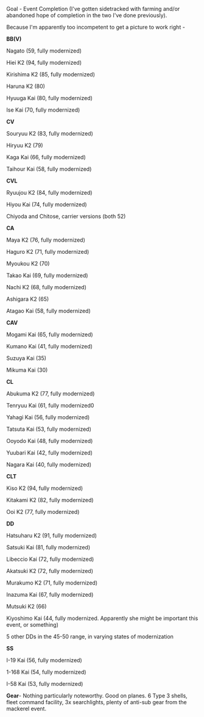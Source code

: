 Goal - Event Completion (I've gotten sidetracked with farming and/or abandoned hope of completion in the two I've done previously).

Because I'm apparently too incompetent to get a picture to work right -

'''BB(V)'''

Nagato (59, fully modernized)

Hiei K2 (94, fully modernized)

Kirishima K2 (85, fully modernized)

Haruna K2 (80)

Hyuuga Kai (80, fully modernized)

Ise Kai (70, fully modernized)

'''CV'''

Souryuu K2 (83, fully modernized)

Hiryuu K2 (79)

Kaga Kai (66, fully modernized)

Taihour Kai (58, fully modernized)

'''CVL'''

Ryuujou K2 (84, fully modernized)

Hiyou Kai (74, fully modernized)

Chiyoda and Chitose, carrier versions (both 52)

'''CA'''

Maya K2 (76, fully modernized)

Haguro K2 (71, fully modernized)

Myoukou K2 (70)

Takao Kai (69, fully modernized)

Nachi K2 (68, fully modernized)

Ashigara K2 (65)

Atagao Kai (58, fully modernized)

'''CAV'''

Mogami Kai (65, fully modernized)

Kumano Kai (41, fully modernized)

Suzuya Kai (35)

Mikuma Kai (30)

'''CL'''

Abukuma K2 (77, fully modernized)

Tenryuu Kai (61, fully modernized0

Yahagi Kai (56, fully modernized)

Tatsuta Kai (53, fully modernized)

Ooyodo Kai (48, fully modernized)

Yuubari Kai (42, fully modernized)

Nagara Kai (40, fully modernized)

'''CLT'''

Kiso K2 (94, fully modernized)

Kitakami K2 (82, fully modernized)

Ooi K2 (77, fully modernized)

'''DD'''

Hatsuharu K2 (91, fully modernized)

Satsuki Kai (81, fully modernized)

Libeccio Kai (72, fully modernized)

Akatsuki K2 (72, fully modernized)

Murakumo K2 (71, fully modernized)

Inazuma Kai (67, fully modernized)

Mutsuki K2 (66)

Kiyoshimo Kai (44, fully modernized. Apparently she might be important this event, or something)

5 other DDs in the 45-50 range, in varying states of modernization

'''SS'''

I-19 Kai (56, fully modernized)

1-168 Kai (54, fully modernized)

I-58 Kai (53, fully modernized)

'''Gear '''- Nothing particularly noteworthy. Good on planes. 6 Type 3 shells, fleet command facility, 3x searchlights, plenty of anti-sub gear from the mackerel event.<ac_metadata title="Fleet Check (Medium)"> </ac_metadata>